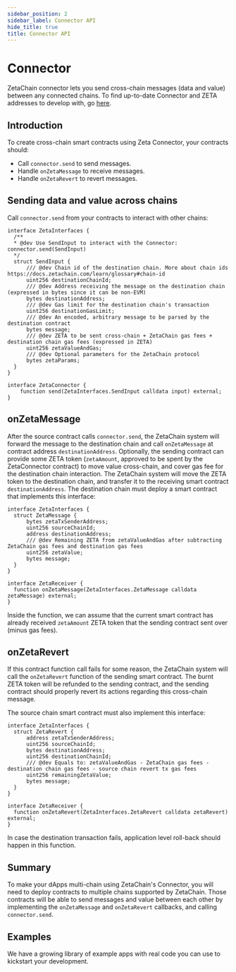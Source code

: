```yaml
---
sidebar_position: 2
sidebar_label: Connector API
hide_title: true
title: Connector API
---
```



# Connector

ZetaChain connector lets you send cross-chain messages (data and value) between
any connected chains. To find up-to-date Connector and ZETA addresses to develop
with, go [here](/reference/testnet.mdx).

## Introduction

To create cross-chain smart contracts using Zeta Connector, your contracts
should:

- Call `connector.send` to send messages.
- Handle `onZetaMessage` to receive messages.
- Handle `onZetaRevert` to revert messages.

## Sending data and value across chains

Call `connector.send` from your contracts to interact with other chains:

```solidity
interface ZetaInterfaces {
  /**
  * @dev Use SendInput to interact with the Connector: connector.send(SendInput)
  */
  struct SendInput {
      /// @dev Chain id of the destination chain. More about chain ids https://docs.zetachain.com/learn/glossary#chain-id
      uint256 destinationChainId;
      /// @dev Address receiving the message on the destination chain (expressed in bytes since it can be non-EVM)
      bytes destinationAddress;
      /// @dev Gas limit for the destination chain's transaction
      uint256 destinationGasLimit;
      /// @dev An encoded, arbitrary message to be parsed by the destination contract
      bytes message;
      /// @dev ZETA to be sent cross-chain + ZetaChain gas fees + destination chain gas fees (expressed in ZETA)
      uint256 zetaValueAndGas;
      /// @dev Optional parameters for the ZetaChain protocol
      bytes zetaParams;
  }
}

interface ZetaConnector {
    function send(ZetaInterfaces.SendInput calldata input) external;
}
```

## onZetaMessage

After the source contract calls `connector.send`, the ZetaChain system will
forward the message to the destination chain and call `onZetaMessage` at
contract address `destinationAddress`. Optionally, the sending contract can
provide some ZETA token (`zetaAmount`, approved to be spent by the ZetaConnector
contract) to move value cross-chain, and cover gas fee for the destination chain
interaction. The ZetaChain system will move the ZETA token to the destination
chain, and transfer it to the receiving smart contract `destinationAddress`. The
destination chain must deploy a smart contract that implements this interface:

```solidity
interface ZetaInterfaces {
  struct ZetaMessage {
      bytes zetaTxSenderAddress;
      uint256 sourceChainId;
      address destinationAddress;
      /// @dev Remaining ZETA from zetaValueAndGas after subtracting ZetaChain gas fees and destination gas fees
      uint256 zetaValue;
      bytes message;
  }
}

interface ZetaReceiver {
  function onZetaMessage(ZetaInterfaces.ZetaMessage calldata zetaMessage) external;
}
```

Inside the function, we can assume that the current smart contract has already
received `zetaAmount` ZETA token that the sending contract sent over (minus gas
fees).

## onZetaRevert

If this contract function call fails for some reason, the ZetaChain system will
call the `onZetaRevert` function of the sending smart contract. The burnt ZETA
token will be refunded to the sending contract, and the sending contract should
properly revert its actions regarding this cross-chain message.

The source chain smart contract must also implement this interface:

```solidity
interface ZetaInterfaces {
  struct ZetaRevert {
      address zetaTxSenderAddress;
      uint256 sourceChainId;
      bytes destinationAddress;
      uint256 destinationChainId;
      /// @dev Equals to: zetaValueAndGas - ZetaChain gas fees - destination chain gas fees - source chain revert tx gas fees
      uint256 remainingZetaValue;
      bytes message;
  }
}

interface ZetaReceiver {
  function onZetaRevert(ZetaInterfaces.ZetaRevert calldata zetaRevert) external;
}
```

In case the destination transaction fails, application level roll-back should
happen in this function.

## Summary

To make your dApps multi-chain using ZetaChain's Connector, you will need to
deploy contracts to multiple chains supported by ZetaChain. Those contracts will
be able to send messages and value between each other by implementing the
`onZetaMessage` and `onZetaRevert` callbacks, and calling `connector.send`.

## Examples

We have a growing library of example apps with real code you can use to
kickstart your development.
